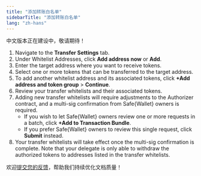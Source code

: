 ```yaml
---
title: "添加转账白名单"
sidebarTitle: "添加转账白名单"
lang: "zh-hans"
---
```


<Warning>中文版本正在建设中，敬请期待！</Warning>

1. Navigate to the **Transfer Settings** tab.
2. Under Whitelist Addresses, click **Add address now** or **Add**.
3. Enter the target address where you want to receive tokens.
4. Select one or more tokens that can be transferred to the target address.
5. To add another whitelist address and its associated tokens, click **+Add address and token group** > **Continue**.
6. Review your transfer whitelists and their associated tokens.
7. Adding new transfer whitelists will require adjustments to the Authorizer contract, and a multi-sig confirmation from Safe&#123;Wallet&#125; owners is required.
    - If you wish to let Safe&#123;Wallet&#125; owners review one or more requests in a batch, click **+Add to Transaction Bundle**.
    - If you prefer Safe&#123;Wallet&#125; owners to review this single request, click **Submit** instead.
8. Your transfer whitelists will take effect once the multi-sig confirmation is complete. Note that your delegate is only able to withdraw the authorized tokens to addresses listed in the transfer whitelists.





<Tip>欢迎[提交您的反馈](https://forms.zohopublic.com/cobo/form/DocumentFeedbackForm/formperma/QvLOhxJv1_JMsJ-1dleZ8Itb_7rzN-LtgvsDdxosoVI?referrername=manuals)，帮助我们持续优化文档质量！</Tip>